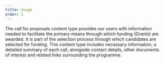 ```yaml
---
title: Usage
order: 1
---
```



<Paragraph size="lead">
  The call for proposals content type provides our users with information needed
  to facilitate the primary means through which funding (Grants) are awarded. It
  is part of the selection process through which candidates are selected for
  funding. This content type includes necessary information, a detailed summary
  of each call, alongside contact details, other documents of interest and
  related links surrounding the programme.
</Paragraph>
